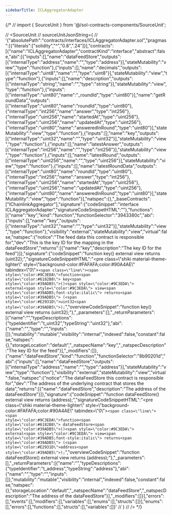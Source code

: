 ```yaml
---
sidebarTitle: ICLAggregatorAdapter
---
```


{/* // import { SourceUnit } from '@/sol-contracts-components/SourceUnit';

// <SourceUnit
//   sourceUnitJsonString={
//     '{"absolutePath":"contracts/interfaces/ICLAggregatorAdapter.sol","pragmas":[{"literals":["solidity","^","0.8",".24"]}],"contracts":[{"name":"ICLAggregatorAdapter","contractKind":"interface","abstract":false,"abi":[{"inputs":[],"name":"dataFeedStore","outputs":[{"internalType":"address","name":"","type":"address"}],"stateMutability":"view","type":"function"},{"inputs":[],"name":"decimals","outputs":[{"internalType":"uint8","name":"","type":"uint8"}],"stateMutability":"view","type":"function"},{"inputs":[],"name":"description","outputs":[{"internalType":"string","name":"","type":"string"}],"stateMutability":"view","type":"function"},{"inputs":[{"internalType":"uint80","name":"_roundId","type":"uint80"}],"name":"getRoundData","outputs":[{"internalType":"uint80","name":"roundId","type":"uint80"},{"internalType":"int256","name":"answer","type":"int256"},{"internalType":"uint256","name":"startedAt","type":"uint256"},{"internalType":"uint256","name":"updatedAt","type":"uint256"},{"internalType":"uint80","name":"answeredInRound","type":"uint80"}],"stateMutability":"view","type":"function"},{"inputs":[],"name":"key","outputs":[{"internalType":"uint32","name":"","type":"uint32"}],"stateMutability":"view","type":"function"},{"inputs":[],"name":"latestAnswer","outputs":[{"internalType":"int256","name":"","type":"int256"}],"stateMutability":"view","type":"function"},{"inputs":[],"name":"latestRound","outputs":[{"internalType":"uint256","name":"","type":"uint256"}],"stateMutability":"view","type":"function"},{"inputs":[],"name":"latestRoundData","outputs":[{"internalType":"uint80","name":"roundId","type":"uint80"},{"internalType":"int256","name":"answer","type":"int256"},{"internalType":"uint256","name":"startedAt","type":"uint256"},{"internalType":"uint256","name":"updatedAt","type":"uint256"},{"internalType":"uint80","name":"answeredInRound","type":"uint80"}],"stateMutability":"view","type":"function"}],"natspec":{},"_baseContracts":["IChainlinkAggregator"],"signature":{"codeSnippet":"interface ICLAggregatorAdapter","signatureCodeSnippetHTML":""},"functions":[{"name":"key","kind":"function","functionSelector":"3943380c","abi":{"inputs":[],"name":"key","outputs":[{"internalType":"uint32","name":"","type":"uint32"}],"stateMutability":"view","type":"function"},"visibility":"external","stateMutability":"view","virtual":false,"natspec":{"notice":"The feed data this contract is responsible for","dev":"This is the key ID for the mapping in the dataFeedStore","returns":[{"name":"key","description":"The key ID for the feed"}]},"signature":{"codeSnippet":"function key() external view returns (uint32);","signatureCodeSnippetHTML":"<pre class=\\"shiki material-theme-lighter\\" style=\\"background-color:#FAFAFA;color:#90A4AE\\" tabindex=\\"0\\"><code><span class=\\"line\\"><span style=\\"color:#9C3EDA\\">function</span><span style=\\"color:#6182B8\\"> key</span><span style=\\"color:#39ADB5\\">()</span><span style=\\"color:#9C3EDA\\"> external</span><span style=\\"color:#9C3EDA\\"> view</span><span style=\\"color:#39ADB5;font-style:italic\\"> returns</span><span style=\\"color:#39ADB5\\"> (</span><span style=\\"color:#E2931D\\">uint32</span><span style=\\"color:#39ADB5\\">);</span></span></code></pre>","overviewCodeSnippet":"function key() external view returns (uint32);"},"_parameters":[],"_returnParameters":[{"name":"","typeDescriptions":{"typeIdentifier":"t_uint32","typeString":"uint32"},"abi":{"name":"","type":"","inputs":[]},"mutability":"mutable","visibility":"internal","indexed":false,"constant":false,"natspec":{},"storageLocation":"default","_natspecName":"key","_natspecDescription":"The key ID for the feed"}],"_modifiers":[]},{"name":"dataFeedStore","kind":"function","functionSelector":"8b90201d","abi":{"inputs":[],"name":"dataFeedStore","outputs":[{"internalType":"address","name":"","type":"address"}],"stateMutability":"view","type":"function"},"visibility":"external","stateMutability":"view","virtual":false,"natspec":{"notice":"The dataFeedStore this contract is responsible for","dev":"The address of the underlying contract that stores the data","returns":[{"name":"dataFeedStore","description":"The address of the dataFeedStore"}]},"signature":{"codeSnippet":"function dataFeedStore() external view returns (address);","signatureCodeSnippetHTML":"<pre class=\\"shiki material-theme-lighter\\" style=\\"background-color:#FAFAFA;color:#90A4AE\\" tabindex=\\"0\\"><code><span class=\\"line\\"><span style=\\"color:#9C3EDA\\">function</span><span style=\\"color:#6182B8\\"> dataFeedStore</span><span style=\\"color:#39ADB5\\">()</span><span style=\\"color:#9C3EDA\\"> external</span><span style=\\"color:#9C3EDA\\"> view</span><span style=\\"color:#39ADB5;font-style:italic\\"> returns</span><span style=\\"color:#39ADB5\\"> (</span><span style=\\"color:#E2931D\\">address</span><span style=\\"color:#39ADB5\\">);</span></span></code></pre>","overviewCodeSnippet":"function dataFeedStore() external view returns (address);"},"_parameters":[],"_returnParameters":[{"name":"","typeDescriptions":{"typeIdentifier":"t_address","typeString":"address"},"abi":{"name":"","type":"","inputs":[]},"mutability":"mutable","visibility":"internal","indexed":false,"constant":false,"natspec":{},"storageLocation":"default","_natspecName":"dataFeedStore","_natspecDescription":"The address of the dataFeedStore"}],"_modifiers":[]}],"errors":[],"events":[],"modifiers":[],"variables":[],"enums":[],"structs":[]}],"enums":[],"errors":[],"functions":[],"structs":[],"variables":[]}'
//   }
// /> */}
